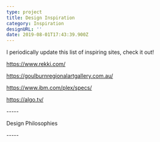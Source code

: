```yaml
---
type: project
title: Design Inspiration
category: Inspiration
designURL: ''
date: 2019-08-01T17:43:39.900Z
---
```



I periodically update this list of inspiring sites, check it out!

https://www.rekki.com/

https://goulburnregionalartgallery.com.au/

https://www.ibm.com/plex/specs/

https://algo.tv/



\-----



Design Philosophies



\-----
